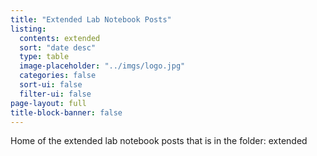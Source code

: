 ```yaml
---
title: "Extended Lab Notebook Posts"
listing:
  contents: extended
  sort: "date desc"
  type: table
  image-placeholder: "../imgs/logo.jpg"
  categories: false
  sort-ui: false
  filter-ui: false
page-layout: full
title-block-banner: false
---
```


Home of the extended lab notebook posts that is in the folder: extended

